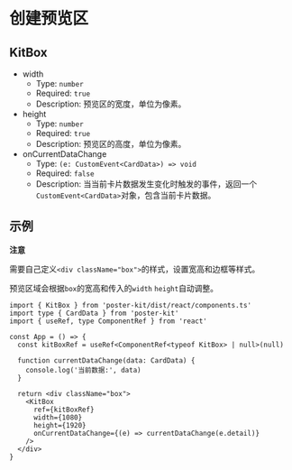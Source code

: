 # 创建预览区

## KitBox

- width
  - Type: `number`
  - Required: `true`
  - Description: 预览区的宽度，单位为像素。
- height
  - Type: `number`
  - Required: `true`
  - Description: 预览区的高度，单位为像素。
- onCurrentDataChange
  - Type: `(e: CustomEvent<CardData>) => void`
  - Required: `false`
  - Description: 当当前卡片数据发生变化时触发的事件，返回一个`CustomEvent<CardData>`对象，包含当前卡片数据。

## 示例

**注意**

需要自己定义`<div className="box">`的样式，设置宽高和边框等样式。

预览区域会根据`box`的宽高和传入的`width` `height`自动调整。

```tsx
import { KitBox } from 'poster-kit/dist/react/components.ts'
import type { CardData } from 'poster-kit'
import { useRef, type ComponentRef } from 'react'

const App = () => {
  const kitBoxRef = useRef<ComponentRef<typeof KitBox> | null>(null)

  function currentDataChange(data: CardData) {
    console.log('当前数据:', data)
  }

  return <div className="box">
    <KitBox
      ref={kitBoxRef}
      width={1080}
      height={1920}
      onCurrentDataChange={(e) => currentDataChange(e.detail)}
    />
  </div>
}
```
